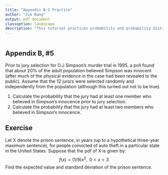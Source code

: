 ```yaml
---
title: "Appendix B-1 Practice"
author: "Jim Bang"
output: pdf_document
classoption: landscape
description: "This tutorial practices probability and probability distributions."
---
```


```r
```

## Appendix B, #5

Prior to jury selection for O.J Simpson's murder trial in 1995, a poll found that about 20% of the adult population believed Simpson was innocent (after much of the physical evidence in the case had been revealed to the public). Assume that the 12 jurors were selected randomly and independently from the population (although this turned out not to be true). 

1. Calculate the probability that the jury had at least one member who believed in Simpson's innocence prior to jury selection. 
2. Calculate the probability that the jury had at least two members who believed in Simpson's innocence.

## Exercise

Let X denote the prison sentence, in years (up to a hypothetical three-year maximum sentence), for people convicted of auto theft in a particular state in the United States. Suppose that the pdf of X is given by: 
$$ f(x) = (1/9)x^2, \text{ } 0 < x < 3 $$
Find the expected value and standard deviation of the prison sentence. 

